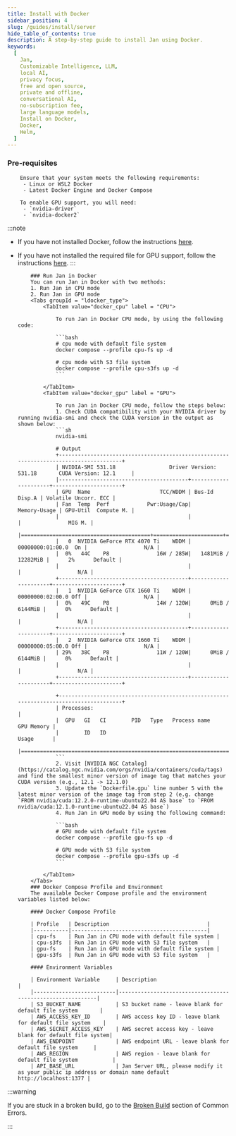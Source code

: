 ```yaml
---
title: Install with Docker
sidebar_position: 4
slug: /guides/install/server
hide_table_of_contents: true
description: A step-by-step guide to install Jan using Docker.
keywords:
  [
    Jan,
    Customizable Intelligence, LLM,
    local AI,
    privacy focus,
    free and open source,
    private and offline,
    conversational AI,
    no-subscription fee,
    large language models,
    Install on Docker,
    Docker,
    Helm,
  ]
---
```



### Pre-requisites

        Ensure that your system meets the following requirements:
         - Linux or WSL2 Docker
         - Latest Docker Engine and Docker Compose

        To enable GPU support, you will need:
         - `nvidia-driver`
         - `nvidia-docker2`


:::note

- If you have not installed Docker, follow the instructions [here](https://docs.docker.com/engine/install/ubuntu/).
- If you have not installed the required file for GPU support, follow the instructions [here](https://docs.nvidia.com/datacenter/cloud-native/container-toolkit/latest/install-guide.html).
  :::

          ### Run Jan in Docker
          You can run Jan in Docker with two methods:
          1. Run Jan in CPU mode
          2. Run Jan in GPU mode
          <Tabs groupId = "ldocker_type">
              <TabItem value="docker_cpu" label = "CPU">

                  To run Jan in Docker CPU mode, by using the following code:

                  ```bash
                  # cpu mode with default file system
                  docker compose --profile cpu-fs up -d

                  # cpu mode with S3 file system
                  docker compose --profile cpu-s3fs up -d
                  ```

              </TabItem>
              <TabItem value="docker_gpu" label = "GPU">

                  To run Jan in Docker CPU mode, follow the steps below:
                  1. Check CUDA compatibility with your NVIDIA driver by running nvidia-smi and check the CUDA version in the output as shown below:
                  ```sh
                  nvidia-smi

                  # Output
                  +---------------------------------------------------------------------------------------+
                  | NVIDIA-SMI 531.18                 Driver Version: 531.18       CUDA Version: 12.1     |
                  |-----------------------------------------+----------------------+----------------------+
                  | GPU  Name                      TCC/WDDM | Bus-Id        Disp.A | Volatile Uncorr. ECC |
                  | Fan  Temp  Perf            Pwr:Usage/Cap|         Memory-Usage | GPU-Util  Compute M. |
                  |                                         |                      |               MIG M. |
                  |=========================================+======================+======================|
                  |   0  NVIDIA GeForce RTX 4070 Ti    WDDM | 00000000:01:00.0  On |                  N/A |
                  |  0%   44C    P8               16W / 285W|   1481MiB / 12282MiB |      2%      Default |
                  |                                         |                      |                  N/A |
                  +-----------------------------------------+----------------------+----------------------+
                  |   1  NVIDIA GeForce GTX 1660 Ti    WDDM | 00000000:02:00.0 Off |                  N/A |
                  |  0%   49C    P8               14W / 120W|      0MiB /  6144MiB |      0%      Default |
                  |                                         |                      |                  N/A |
                  +-----------------------------------------+----------------------+----------------------+
                  |   2  NVIDIA GeForce GTX 1660 Ti    WDDM | 00000000:05:00.0 Off |                  N/A |
                  | 29%   38C    P8               11W / 120W|      0MiB /  6144MiB |      0%      Default |
                  |                                         |                      |                  N/A |
                  +-----------------------------------------+----------------------+----------------------+

                  +---------------------------------------------------------------------------------------+
                  | Processes:                                                                            |
                  |  GPU   GI   CI        PID   Type   Process name                            GPU Memory |
                  |        ID   ID                                                             Usage      |
                  |=======================================================================================|
                  ```
                  2. Visit [NVIDIA NGC Catalog](https://catalog.ngc.nvidia.com/orgs/nvidia/containers/cuda/tags) and find the smallest minor version of image tag that matches your CUDA version (e.g., 12.1 -> 12.1.0)
                  3. Update the `Dockerfile.gpu` line number 5 with the latest minor version of the image tag from step 2 (e.g. change `FROM nvidia/cuda:12.2.0-runtime-ubuntu22.04 AS base` to `FROM nvidia/cuda:12.1.0-runtime-ubuntu22.04 AS base`)
                  4. Run Jan in GPU mode by using the following command:

                  ```bash
                  # GPU mode with default file system
                  docker compose --profile gpu-fs up -d

                  # GPU mode with S3 file system
                  docker compose --profile gpu-s3fs up -d
                  ```

              </TabItem>
          </Tabs>
          ### Docker Compose Profile and Environment
          The available Docker Compose profile and the environment variables listed below:

          #### Docker Compose Profile

          | Profile   | Description                               |
          |-----------|-------------------------------------------|
          | cpu-fs    | Run Jan in CPU mode with default file system |
          | cpu-s3fs  | Run Jan in CPU mode with S3 file system   |
          | gpu-fs    | Run Jan in GPU mode with default file system |
          | gpu-s3fs  | Run Jan in GPU mode with S3 file system   |

          #### Environment Variables

          | Environment Variable     | Description                                                |
          |--------------------------|------------------------------------------------------------|
          | S3_BUCKET_NAME           | S3 bucket name - leave blank for default file system       |
          | AWS_ACCESS_KEY_ID        | AWS access key ID - leave blank for default file system    |
          | AWS_SECRET_ACCESS_KEY    | AWS secret access key - leave blank for default file system|
          | AWS_ENDPOINT             | AWS endpoint URL - leave blank for default file system     |
          | AWS_REGION               | AWS region - leave blank for default file system           |
          | API_BASE_URL             | Jan Server URL, please modify it as your public ip address or domain name default http://localhost:1377 |

:::warning

If you are stuck in a broken build, go to the [Broken Build](/troubleshooting/#broken-build) section of Common Errors.

:::
